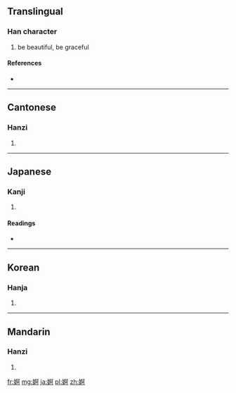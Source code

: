 {{also|娿}}
==Translingual==

===Han character===
{{Han char|rn=38|rad=女|as=08|sn=11|four=4142<sub>0</sub>|canj=女弓中口 (VNLR)}}

# be beautiful, be graceful

====References====
* {{Han ref|kx=0263.470|dkj=06382|dj=0530.320|hdz=21054.080|uh=5A40|ud=23104|bh=B0FE|bd=45310}}

----

==Cantonese==

===Hanzi===
{{yue-hanzi|jyut=|y=o2}}

# {{defn|lang=yue|sort=女08}}

----

==Japanese==

===Kanji===
{{ja-kanji|grade=|rs=女08}}

# {{defn|lang=ja|sort=女08}}

====Readings====
* {{ja-readings|on=[[あ]] (a)|kun=[[たおやか]] (taoyaka)}}

----

==Korean==

===Hanja===
{{ko-hanja|hangeul=아|rv=a|mr=a}}

# {{defn|lang=ko|sort=女08}}

----

==Mandarin==

===Hanzi===
{{cmn-hanzi|pin=[[ē]] ([[e1]])|wg=o<sup>1</sup>}}

# {{defn|lang=cmn|sort=女08}}

[[fr:婀]]
[[mg:婀]]
[[ja:婀]]
[[pl:婀]]
[[zh:婀]]